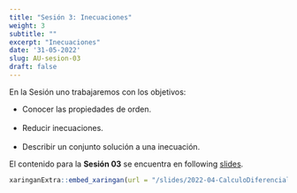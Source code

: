 ```yaml
---
title: "Sesión 3: Inecuaciones"
weight: 3
subtitle: ""
excerpt: "Inecuaciones"
date: '31-05-2022'
slug: AU-sesion-03
draft: false
---
```


En la Sesión uno trabajaremos con los objetivos:

 * Conocer las propiedades de orden. <br/> <br/>
 * Reducir inecuaciones. <br/> <br/>
 * Describir un conjunto solución a una inecuación.


El contenido para la **Sesión 03** se encuentra en following [slides](/slides/2022-04-CalculoDiferencial/AU-sesion-03).

```r
xaringanExtra::embed_xaringan(url = "/slides/2022-04-CalculoDiferencial/AU-sesion-03", ratio = "4:3")
```